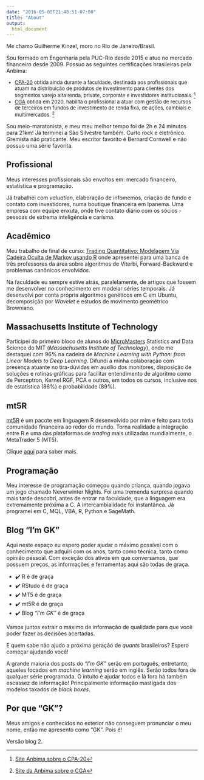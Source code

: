 ```yaml
---
date: "2016-05-05T21:48:51-07:00"
title: "About"
output: 
  html_document
---
```


Me chamo Guilherme Kinzel, moro no Rio de Janeiro/Brasil.

Sou formado em Engenharia pela PUC-Rio desde 2015 e atuo no mercado financeiro desde 2009. Possuo as seguintes certificações brasileiras pela Anbima: 

<font size = "2">

* [CPA-20](https://www.anbima.com.br/pt_br/educar/certificacoes/cpa-20.htm) obtida ainda durante a faculdade, destinada aos profissionais que atuam na distribuição de produtos de investimento para clientes dos segmentos varejo alta renda, private, corporate e investidores institucionais. [^1]
* [CGA](https://www.anbima.com.br/pt_br/educar/certificacoes/cga.htm) obtida em 2020, habilita o profissional a atuar com gestão de recursos de terceiros em fundos de investimento de renda fixa, de ações, cambiais e multimercados. [^2]

</font>

Sou meio-maratonista, e meu meu melhor tempo foi de 2h e 24 minutos para 21km! Já terminei a São Silvestre também. Curto rock e eletrônico. Gremista não praticante. Meu escritor favorito é Bernard Cornwell e não possuo uma série favorita.

## Profissional

Meus interesses profissionais são envoltos em: mercado financeiro, estatística e programação.

Já trabalhei com *valuation*, elaboração de infomemos, criação de fundo e contato com investidores, numa boutique financeira em Ipanema. Uma empresa com equipe enxuta, onde tive contato diário com os sócios - pessoas de extrema inteligência e carisma.

## Acadêmico

Meu trabalho de final de curso: [Trading Quantitativo: Modelagem Via Cadeira Oculta de Markov usando R](https://www.maxwell.vrac.puc-rio.br/colecao.php?strSecao=resultado&nrSeq=28556@1) onde apresentei para uma banca de três professores da área sobre algoritmos de Viterbi, Forward-Backward e problemas canônicos envolvidos.

Na faculdade eu sempre estive atrás, paralelamente, de artigos que fossem me desenvolver no conhecimento em modelar séries temporais. Já desenvolvi por conta própria algoritmos genéticos em C em Ubuntu, decomposição por *Wavelet* e estudos de movimento geométrico Browniano.

## Massachusetts Institute of Technology

Participei do primeiro bloco de alunos do [MicroMasters](https://micromasters.mit.edu/) Statistics and Data Science do MIT (*Massachusetts Institute of Technology*), onde me destaquei com 96% na cadeira de *Machine Learning with Python: from Linear Models to Deep Learning*. Difundi a minha colaboração com presença atuante no tira-dúvidas em auxílio dos monitores, disposição de soluções e rotinas gráficas para facilitar entendimento de algoritmo como de Perceptron, Kernel RGF, PCA e outros, em todos os cursos, inclusive nos de estatística (86%) e probabilidade (89%).

## mt5R

[mt5R](https://kinzel.github.io/mt5R/) é um pacote em linguagem R desenvolvido por mim e feito para toda comunidade financeira ao redor do mundo. Torna realidade a integração entre R e uma das plataformas de *trading* mais utilizadas mundialmente, o MetaTrader 5 (MT5). 

Clique [aqui](https://kinzel.github.io/mt5r/) para saber mais.

## Programação

Meu interesse de programação começou quando criança, quando jogava um jogo chamado Neverwinter Nights. Foi uma tremenda surpresa quando mais tarde descobri, antes de entrar na faculdade, que a linguagem era extremamente próxima a C. A intercambialidade foi instantânea. Já programei em C, MQL, VBA, R, Python e SageMath.

## Blog "I'm GK"

Aqui neste espaço eu espero poder ajudar o máximo possível com o conhecimento que adquiri com os anos, tanto como técnica, tanto como opinião pessoal. Com exceção dos ativos em que conversamos, que possuem preços, as informações e ferramentas aqui são todas de graça.

* ✔️️ R é de graça
* ✔️ RStudo é de graça
* ✔️ MT5 é de graça 
* ✔️ mt5R é de graça
* ✔️ Blog *"I'm GK"* é de graça

Vamos juntos extrair o máximo de informação de qualidade para que você poder fazer as decisões acertadas. 

E quem sabe não ajudo a próxima geração de *quants* brasileiros? Espero começar ajudando você!

A grande maioria dos posts do *"I'm GK"* serão em português, entretanto, aqueles focados em *machine learning* serão em inglês. Serão todos fora de qualquer série programada. O intuito é ajudar todos e lá fora há também escassez de informação! Principalmente informação mastigada dos modelos taxados de *black boxes*.

## Por que "GK"?

Meus amigos e conhecidos no exterior não conseguem pronunciar o meu nome, então me apresento como "GK". Pois é!

Versão blog 2.

[^1]: [Site Anbima sobre o CPA-20](https://www.anbima.com.br/pt_br/educar/certificacoes/cpa-20.htm)
[^2]: [Site da Anbima sobre o CGA](https://www.anbima.com.br/pt_br/educar/certificacoes/cga.htm)